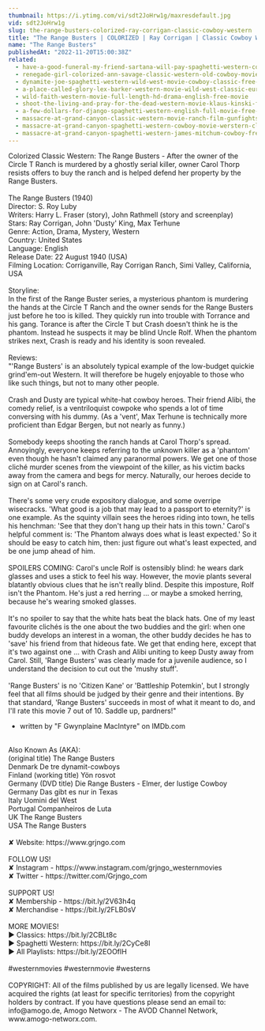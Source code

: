 ```yaml
---
thumbnail: https://i.ytimg.com/vi/sdt2JoHrw1g/maxresdefault.jpg
vid: sdt2JoHrw1g
slug: the-range-busters-colorized-ray-corrigan-classic-cowboy-western
title: "The Range Busters | COLORIZED | Ray Corrigan | Classic Cowboy Western"
name: "The Range Busters"
publishedAt: "2022-11-20T15:00:38Z"
related:
  - have-a-good-funeral-my-friend-sartana-will-pay-spaghetti-western-cowboy-movie
  - renegade-girl-colorized-ann-savage-classic-western-old-cowboy-movie
  - dynamite-joe-spaghetti-western-wild-west-movie-cowboy-classic-free-movie-english
  - a-place-called-glory-lex-barker-western-movie-wild-west-classic-european-feature-film
  - wild-faith-western-movie-full-length-hd-drama-english-free-movie
  - shoot-the-living-and-pray-for-the-dead-western-movie-klaus-kinski-full-movie
  - a-few-dollars-for-django-spaghetti-western-english-full-movie-free-full-youtube-movies
  - massacre-at-grand-canyon-classic-western-movie-ranch-film-gunfights
  - massacre-at-grand-canyon-spaghetti-western-cowboy-movie-werstern-classic-english
  - massacre-at-grand-canyon-spaghetti-western-james-mitchum-cowboy-free-westerns
---
```


Colorized Classic Western: The Range Busters - After the owner of the Circle T Ranch is murdered by a ghostly serial killer, owner Carol Thorp resists offers to buy the ranch and is helped defend her property by the Range Busters.<br />
<br />
The Range Busters (1940)<br />
Director: S. Roy Luby<br />
Writers: Harry L. Fraser (story), John Rathmell (story and screenplay)<br />
Stars: Ray Corrigan, John 'Dusty' King, Max Terhune<br />
Genre: Action, Drama, Mystery, Western<br />
Country: United States<br />
Language: English<br />
Release Date: 22 August 1940 (USA)<br />
Filming Location: Corriganville, Ray Corrigan Ranch, Simi Valley, California, USA<br />
<br />
Storyline:<br />
In the first of the Range Buster series, a mysterious phantom is murdering the hands at the Circle T Ranch and the owner sends for the Range Busters just before he too is killed. They quickly run into trouble with Torrance and his gang. Torance is after the Circle T but Crash doesn't think he is the phantom. Instead he suspects it may be blind Uncle Rolf. When the phantom strikes next, Crash is ready and his identity is soon revealed.<br />
<br />
Reviews:<br />
"'Range Busters' is an absolutely typical example of the low-budget quickie grind'em-out Western. It will therefore be hugely enjoyable to those who like such things, but not to many other people.<br />
<br />
Crash and Dusty are typical white-hat cowboy heroes. Their friend Alibi, the comedy relief, is a ventriloquist cowpoke who spends a lot of time conversing with his dummy. (As a 'vent', Max Terhune is technically more proficient than Edgar Bergen, but not nearly as funny.)<br />
<br />
Somebody keeps shooting the ranch hands at Carol Thorp's spread. Annoyingly, everyone keeps referring to the unknown killer as a 'phantom' even though he hasn't claimed any paranormal powers. We get one of those cliché murder scenes from the viewpoint of the killer, as his victim backs away from the camera and begs for mercy. Naturally, our heroes decide to sign on at Carol's ranch.<br />
<br />
There's some very crude expository dialogue, and some overripe wisecracks. 'What good is a job that may lead to a passport to eternity?' is one example. As the squinty villain sees the heroes riding into town, he tells his henchman: 'See that they don't hang up their hats in this town.' Carol's helpful comment is: 'The Phantom always does what is least expected.' So it should be easy to catch him, then: just figure out what's least expected, and be one jump ahead of him.<br />
<br />
SPOILERS COMING: Carol's uncle Rolf is ostensibly blind: he wears dark glasses and uses a stick to feel his way. However, the movie plants several blatantly obvious clues that he isn't really blind. Despite this imposture, Rolf isn't the Phantom. He's just a red herring ... or maybe a smoked herring, because he's wearing smoked glasses.<br />
<br />
It's no spoiler to say that the white hats beat the black hats. One of my least favourite clichés is the one about the two buddies and the girl: when one buddy develops an interest in a woman, the other buddy decides he has to 'save' his friend from that hideous fate. We get that ending here, except that it's two against one ... with Crash and Alibi uniting to keep Dusty away from Carol. Still, 'Range Busters' was clearly made for a juvenile audience, so I understand the decision to cut out the 'mushy stuff'.<br />
<br />
'Range Busters' is no 'Citizen Kane' or 'Battleship Potemkin', but I strongly feel that all films should be judged by their genre and their intentions. By that standard, 'Range Busters' succeeds in most of what it meant to do, and I'll rate this movie 7 out of 10. Saddle up, pardners!"<br />
- written by "F Gwynplaine MacIntyre" on IMDb.com<br />
<br />
Also Known As (AKA):<br />
(original title) The Range Busters<br />
Denmark De tre dynamit-cowboys<br />
Finland (working title) Yön rosvot<br />
Germany (DVD title) Die Range Busters - Elmer, der lustige Cowboy<br />
Germany Das gibt es nur in Texas<br />
Italy Uomini del West<br />
Portugal Companheiros de Luta<br />
UK The Range Busters<br />
USA The Range Busters<br />
<br />
✘ Website: https://www.grjngo.com<br />
<br />
FOLLOW US!<br />
✘ Instagram - https://www.instagram.com/grjngo_westernmovies<br />
✘ Twitter - https://twitter.com/Grjngo_com<br />
<br />
SUPPORT US!<br />
✘ Membership - https://bit.ly/2V63h4q<br />
✘ Merchandise - https://bit.ly/2FLB0sV<br />
<br />
MORE MOVIES! <br />
► Classics: https://bit.ly/2CBLt8c <br />
► Spaghetti Western: https://bit.ly/2CyCe8I <br />
► All Playlists: https://bit.ly/2EOOfIH <br />
<br />
#westernmovies #westernmovie #westerns<br />
<br />
COPYRIGHT: All of the films published by us are legally licensed. We have acquired the rights (at least for specific territories) from the copyright holders by contract. If you have questions please send an email to: info@amogo.de, Amogo Networx - The AVOD Channel Network, www.amogo-networx.com.